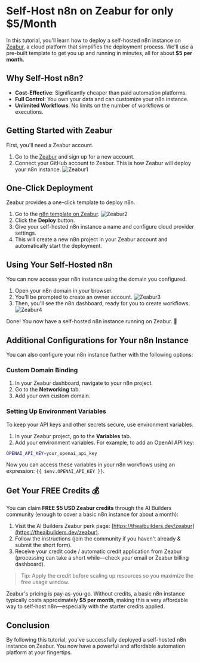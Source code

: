 # Self-Host n8n on Zeabur for only $5/Month

In this tutorial, you'll learn how to deploy a self-hosted n8n instance on [Zeabur](https://zeabur.com), a cloud platform that simplifies the deployment process. We'll use a pre-built template to get you up and running in minutes, all for about **$5 per month**.

## Why Self-Host n8n?

- **Cost-Effective**: Significantly cheaper than paid automation platforms.
- **Full Control**: You own your data and can customize your n8n instance.
- **Unlimited Workflows**: No limits on the number of workflows or executions.

## Getting Started with Zeabur

First, you'll need a Zeabur account.

1. Go to the [Zeabur](https://zeabur.com) and sign up for a new account.
2. Connect your GitHub account to Zeabur. This is how Zeabur will deploy your n8n instance.
![Zeabur1](/products/zeabur/zeabur1.png)

## One-Click Deployment

Zeabur provides a one-click template to deploy n8n.

1. Go to the [n8n template on Zeabur](https://zeabur.com/templates/JP88UN).
![Zeabur2](/products/zeabur/zeabur2.png)
2. Click the **Deploy** button.
3. Give your self-hosted n8n instance a name and configure cloud provider settings.
4. This will create a new n8n project in your Zeabur account and automatically start the deployment.

## Using Your Self-Hosted n8n

You can now access your n8n instance using the domain you configured.

1.  Open your n8n domain in your browser.
2.  You'll be prompted to create an owner account.
![Zeabur3](/products/zeabur/zeabur3.png)
3.  Then, you'll see the n8n dashboard, ready for you to create workflows.
![Zeabur4](/products/zeabur/zeabur4.png)

Done! You now have a self-hosted n8n instance running on Zeabur. 🎉

## Additional Configurations for Your n8n Instance

You can also configure your n8n instance further with the following options:

### Custom Domain Binding

1.  In your Zeabur dashboard, navigate to your n8n project.
2.  Go to the **Networking** tab.
3.  Add your own custom domain.

### Setting Up Environment Variables

To keep your API keys and other secrets secure, use environment variables.

1.  In your Zeabur project, go to the **Variables** tab.
2.  Add your environment variables. For example, to add an OpenAI API key:

```bash
OPENAI_API_KEY=your_openai_api_key
```
Now you can access these variables in your n8n workflows using an expression: `{{ $env.OPENAI_API_KEY }}`.

## Get Your FREE Credits 💰

You can claim **FREE $5 USD Zeabur credits** through the AI Builders community (enough to cover a basic n8n instance for about a month):

1. Visit the AI Builders Zeabur perk page: [https://theaibuilders.dev/zeabur](https://theaibuilders.dev/zeabur).
2. Follow the instructions (join the community if you haven't already & submit the short form).
3. Receive your credit code / automatic credit application from Zeabur (processing can take a short while—check your email or Zeabur billing dashboard).

> Tip: Apply the credit before scaling up resources so you maximize the free usage window.

Zeabur's pricing is pay-as-you-go. Without credits, a basic n8n instance typically costs approximately **$5 per month**, making this a very affordable way to self-host n8n—especially with the starter credits applied.

## Conclusion

By following this tutorial, you've successfully deployed a self-hosted n8n instance on Zeabur. You now have a powerful and affordable automation platform at your fingertips.
